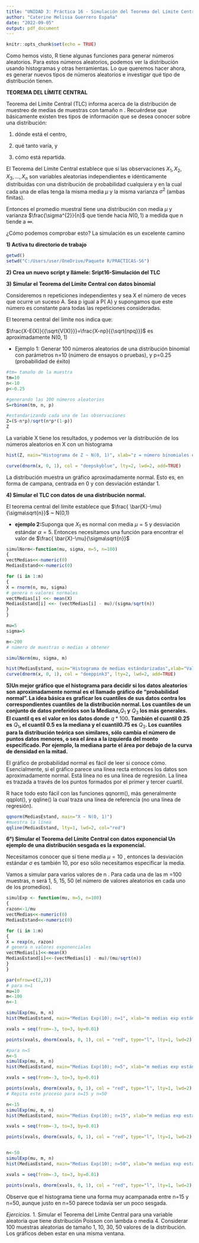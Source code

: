 ```yaml
---
title: "UNIDAD 3: Práctica 16 - Simulación del Teorema del Límite Central"
author: "Caterine Melissa Guerrero España"
date: "2022-09-05"
output: pdf_document
---
```


```r
knitr::opts_chunk$set(echo = TRUE)
```

Como hemos visto, R tiene algunas funciones para generar números aleatorios. Para estos números aleatorios, podemos ver la distribución usando histogramas y otras herramientas. Lo que queremos hacer ahora, es generar nuevos tipos de números aleatorios e investigar qué tipo de distribución tienen.

**TEOREMA DEL LÍMITE CENTRAL**

Teorema del Límite Central (TLC) informa acerca de la distribución de muestreo de medias de muestras con tamaño n . Recuérdese que básicamente existen tres tipos de información que se desea conocer sobre una distribución:

1.  dónde está el centro,

2.  qué tanto varía, y

3.  cómo está repartida.

El Teorema del Límite Central establece que sí las observaciones $X_{1},X_{2},X_{3},...,X_{n}$ son variables aleatorias independientes e idénticamente distribuidas con una distribución de probabilidad cualquiera y en la cual cada una de ellas tenga la misma media $\mu$ y la misma varianza $\sigma^{2}$ (ambas finitas).

Entonces el promedio muestral tiene una distribución con media $\mu$ y varianza $\frac{\sigma^{2}}{n}$ que tiende hacia $N(0, 1)$ a medida que n tiende a $\infty$.

¿Cómo podemos comprobar esto? La simulación es un excelente camino

**1) Activa tu directorio de trabajo**

```r
getwd()
setwd("C:/Users/user/OneDrive/Paquete R/PRACTICAS-S6")
```

**2) Crea un nuevo script y llámele: Sript16-Simulación del TLC**

**3) Simular el Teorema del Límite Central con datos binomial**

Consideremos n repeticiones independientes y sea X el número de veces que ocurre un suceso A. Sea p igual a P( A) y supongamos que este número es constante para todas las repeticiones consideradas.

El teorema central del límite nos indica que:

$\frac{X-E(X)}{{\sqrt{V(X)}}}=\frac{X-np}{{\sqrt{npq}}}$ es aproximadamente N(0, 1)

-   Ejemplo 1: Generar 100 números aleatorios de una distribución binomial con parámetros n=10 (número de ensayos o pruebas), y p=0.25 (probabilidad de éxito)

```r
#tm= tamaño de la muestra
tm=10
n<-10
p<-0.25

#generando las 100 números aleatorios
S=rbinom(tm, n, p)

#estandarizando cada una de las observaciones
Z=(S-n*p)/sqrt(n*p*(1-p))
Z
```

La variable X tiene los resultados, y podemos ver la distribución de los números aleatorios en X con un histograma

```r
hist(Z, main="Histograma de Z ~ N(0, 1)", xlab="z = número binomiales estándarizados", ylab="f(z)", prob=TRUE, col="khaki")

curve(dnorm(x, 0, 1), col = "deepskyblue", lty=2, lwd=2, add=TRUE)

```

La distribución muestra un gráfico aproximadamente normal. Esto es, en forma de campana, centrada en 0 y con desviación estándar 1.

**4) Simular el TLC con datos de una distribución normal.**

El teorema central del límite establece que $\frac{ \bar{X}-\mu}{\sigma\sqrt{n}}$ \~ N(0,1)

-   **ejemplo 2:**Suponga que $X_{1}$ es normal con media $\mu= 5$ y desviación estándar $\alpha = 5$. Entonces necesitamos una función para encontrar el valor de $\frac{ \bar{X}-\mu}{\sigma\sqrt{n}}$

```r
simulNorm<-function(mu, sigma, m=5, n=100)
{
vectMedias<<-numeric(0)
MediasEstand<<-numeric(0)

for (i in 1:m)
{
X = rnorm(n, mu, sigma)
# genera n valores normales
vectMedias[i] <<- mean(X)
MediasEstand[i] <<- (vectMedias[i] - mu)/(sigma/sqrt(n))
}
}

mu=5
sigma=5

m<-200
# número de muestras o medias a obtener

simulNorm(mu, sigma, m)

hist(MediasEstand, main="Histograma de medias estándarizadas",xlab="Valores de m medias normales estándarizadas", prob=TRUE, col="darkolivegreen3") 
curve(dnorm(x, 0, 1), col = "deeppink3", lty=2, lwd=2, add=TRUE)
```

**5)Un mejor gráfico que el histograma para decidir si los datos aleatorios son aproximadamente normal es el llamado gráfico de "probabilidad normal". La idea básica es graficar los cuantiles de sus datos contra los correspondientes cuantiles de la distribución normal. Los cuantiles de un conjunto de datos preferidos son la Mediana,**$Q_{1}$ **y** $Q_{3}$ **los más generales. El cuantil q es el valor en los datos donde** $q*100%$**. También el cuantil 0.25 es** $Q_{1}$**, el cuantil 0.5 es la mediana y el cuantil0.75 es** $Q_{3}$**. Los cuantiles para la distribución teórica son similares, sólo cambia el número de puntos datos menores, o sea el área a la izquierda del monto especificado. Por ejemplo, la mediana parte el área por debajo de la curva de densidad en la mitad.**

El gráfico de probabilidad normal es fácil de leer si conoce cómo. Esencialmente, si el gráfico parece una línea recta entonces los datos son aproximadamente normal. Está línea no es una línea de regresión. La línea es trazada a través de los puntos formados por el primer y tercer cuartil.

R hace todo esto fácil con las funciones qqnorm(), más generalmente qqplot(), y qqline() la cual traza una línea de referencia (no una línea de regresión).

```r
qqnorm(MediasEstand, main="X ~ N(0, 1)")
#muestra la línea
qqline(MediasEstand, lty=1, lwd=2, col="red")
```

**6°) Simular el Teorema del Límite Central con datos exponencial Un ejemplo de una distribución sesgada es la exponencial.**

Necesitamos conocer que sí tiene media $\mu=10$ , entonces la desviación estándar $\sigma$ es también 10, por eso sólo necesitamos especificar la media.

Vamos a simular para varios valores de n . Para cada una de las m =100 muestras, n será 1, 5, 15, 50 (el número de valores aleatorios en cada uno de los promedios).

```r
simulExp <- function(mu, m=5, n=100)
{
razon<-1/mu
vectMedias<<-numeric(0)
MediasEstand<<-numeric(0)

for (i in 1:m)
{
X = rexp(n, razon)
# genera n valores exponenciales
vectMedias[i]<<-mean(X)
MediasEstand[i]<<-(vectMedias[i] - mu)/(mu/sqrt(n))
}
}

par(mfrow=c(2,2))
# para n=1
mu=10
m<-100
n<-1

simulExp(mu, m, n)
hist(MediasEstand, main="Medias Exp(10); n=1", xlab="m medias exp estándarizadas", prob=TRUE, col="darkolivegreen3")

xvals = seq(from=-3, to=3, by=0.01)

points(xvals, dnorm(xvals, 0, 1), col = "red", type="l", lty=1, lwd=2)

#para n=5
n<-5
simulExp(mu, m, n)
hist(MediasEstand, main="Medias Exp(10); n=5", xlab="m medias exp estándarizadas", prob=TRUE, col="darkolivegreen3")

xvals = seq(from=-3, to=3, by=0.01)

points(xvals, dnorm(xvals, 0, 1), col = "red", type="l", lty=1, lwd=2)
# Repita este proceso para n=15 y n=50

n<-15
simulExp(mu, m, n)
hist(MediasEstand, main="Medias Exp(10); n=15", xlab="m medias exp estándarizadas", prob=TRUE, col="darkolivegreen3")

xvals = seq(from=-3, to=3, by=0.01)

points(xvals, dnorm(xvals, 0, 1), col = "red", type="l", lty=1, lwd=2)


n<-50
simulExp(mu, m, n)
hist(MediasEstand, main="Medias Exp(10); n=50", xlab="m medias exp estándarizadas", prob=TRUE, col="darkolivegreen3")

xvals = seq(from=-3, to=3, by=0.01)

points(xvals, dnorm(xvals, 0, 1), col = "red", type="l", lty=1, lwd=2)
```

Observe que el histograma tiene una forma muy acampanada entre n=15 y n=50, aunque justo en n=50 parece todavía ser un poco sesgada.


*Ejercicios.*
1. Simular el Teorema del Límite Central para una variable aleatoria que tiene distribución Poisson con lambda o media 4. Considerar 100 muestras aleatorias de tamaño 1, 10, 30, 50 valores de la distribución. Los gráficos deben estar en una misma ventana.